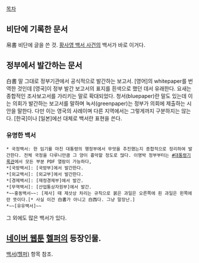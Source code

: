 [[목차]]

== 비단에 기록한 문서 ==
帛書
비단에 글을 쓴 것. [[황사영 백서 사건]]의 백서가 바로 이거다.

== 정부에서 발간하는 문서 ==
白書
말 그대로 정부기관에서 공식적으로 발간하는 보고서. [영어]의 whitepaper를 번역한 것인데 [영국]이 정부 발간 보고서의 표지를 흰색으로 했던 데서 유래한다. 요새는 종합적인 조사보고서를 가리키는 말로 확대되었다. 청서(bluepaper)란 말도 있는데 이는 의회가 발간하는 보고서를 말하며 녹서(greenpaper)는 정부가 의회에 제출하는 시안을 말한다. 다만 이는 영국의 사례이며 다른 지역에서는 그렇게까지 구분하지는 않는다. [한국]이나 [일본]에선 대체로 백서란 표현을 쓴다.

=== 유명한 백서 ===
 * 국정백서: 한 임기를 마친 대통령의 행정부에서 무엇을 추진했는지 종합적으로 정리하여 발간한다. 전체 국정을 다루니만큼 그 양이 흉악할 정도로 많다. 이명박 정부부터는 [http://president.leemyungbak.pa.go.kr/paperList.do?sectCode=G #대통령기록관]에서 모든 부분 PDF 열람이 가능하다,
 *[국방백서]: [국방부]에서 발간한다.
 *[외교백서]: [외교부]에서 발간한다.
 *[경제백서]: [재정경제부]에서 발간.
 *[무역백서]: [산업통상자원부]에서 발간.
 *~~홍동백서~~: [제사] 때 제삿상 차리는 규칙으로 붉은 과일은 오른쪽에 흰 과일은 왼쪽에란 뜻이다.[* 사실 이건 白書가 아니고 白西다. 그냥 말장난.]
 *~~[유유백서]~~

그 외에도 많은 백서가 있다.

== [[네이버 웹툰]] [[헬퍼]]의 등장인물. ==
[[백서(헬퍼)]] 항목 참조.


